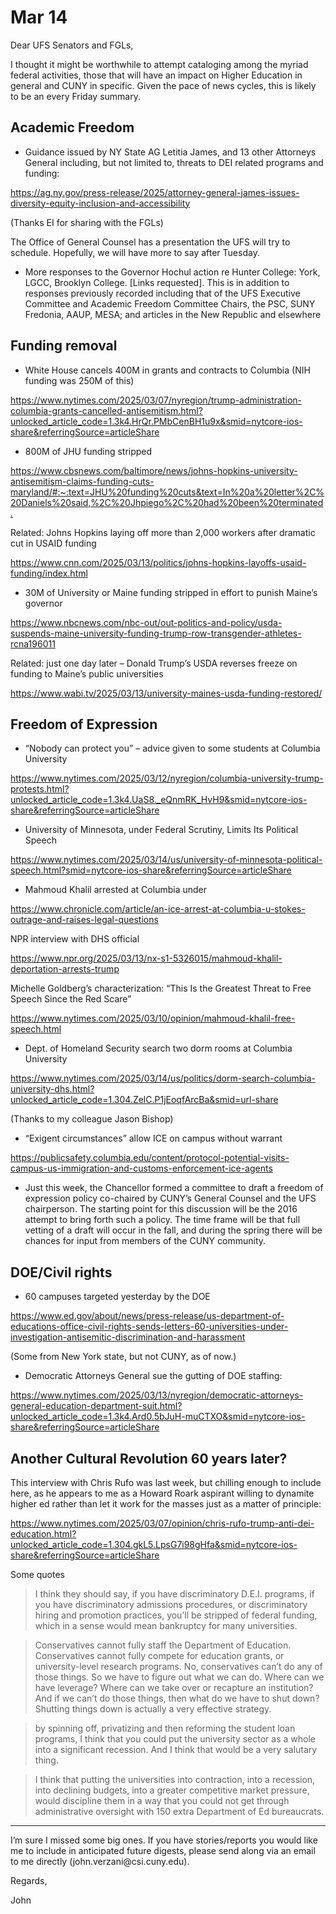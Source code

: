 # Mar 14
Dear UFS Senators and FGLs,

I thought it might be worthwhile to attempt cataloging among the myriad federal activities, those that will have an impact on Higher Education in general and CUNY in specific. Given the pace of news cycles, this is likely to be an every Friday summary.

## Academic Freedom

* Guidance issued by NY State AG Letitia James, and 13 other Attorneys General  including, but not limited to, threats to DEI related programs and funding:

[https://ag.ny.gov/press-release/2025/attorney-general-james-issues-diversity-equity-inclusion-and-accessibility](https://ag.ny.gov/press-release/2025/attorney-general-james-issues-diversity-equity-inclusion-and-accessibility)

(Thanks EI for sharing with the FGLs)

The Office of General Counsel has a presentation the UFS will try to schedule. Hopefully, we will have more to say after Tuesday.

* More responses to the Governor Hochul action re Hunter College: York, LGCC, Brooklyn College. [Links requested]. This is in addition to responses previously recorded including that of the UFS Executive Committee and Academic Freedom Committee Chairs, the PSC, SUNY Fredonia, AAUP, MESA; and articles in the New Republic and elsewhere


## Funding removal

* White House cancels 400M in grants and contracts to Columbia (NIH funding was 250M of this)

[https://www.nytimes.com/2025/03/07/nyregion/trump-administration-columbia-grants-cancelled-antisemitism.html?unlocked_article_code=1.3k4.HrQr.PMbCenBH1u9x&smid=nytcore-ios-share&referringSource=articleShare](https://www.nytimes.com/2025/03/07/nyregion/trump-administration-columbia-grants-cancelled-antisemitism.html?unlocked_article_code=1.3k4.HrQr.PMbCenBH1u9x&smid=nytcore-ios-share&referringSource=articleShare)

* 800M of JHU funding stripped

[https://www.cbsnews.com/baltimore/news/johns-hopkins-university-antisemitism-claims-funding-cuts-maryland/#:~:text=JHU%20funding%20cuts&text=In%20a%20letter%2C%20Daniels%20said,%2C%20Jhpiego%2C%20had%20been%20terminated.](https://www.cbsnews.com/baltimore/news/johns-hopkins-university-antisemitism-claims-funding-cuts-maryland/#:~:text=JHU%20funding%20cuts&text=In%20a%20letter%2C%20Daniels%20said,%2C%20Jhpiego%2C%20had%20been%20terminated.)

Related: Johns Hopkins laying off more than 2,000 workers after dramatic cut in USAID funding

[https://www.cnn.com/2025/03/13/politics/johns-hopkins-layoffs-usaid-funding/index.html](https://www.cnn.com/2025/03/13/politics/johns-hopkins-layoffs-usaid-funding/index.html)

* 30M of University or Maine funding stripped in effort to punish Maine's governor

[https://www.nbcnews.com/nbc-out/out-politics-and-policy/usda-suspends-maine-university-funding-trump-row-transgender-athletes-rcna196011](https://www.nbcnews.com/nbc-out/out-politics-and-policy/usda-suspends-maine-university-funding-trump-row-transgender-athletes-rcna196011)

Related: just one day later -- Donald Trump’s USDA reverses freeze on funding to Maine’s public universities

[https://www.wabi.tv/2025/03/13/university-maines-usda-funding-restored/](https://www.wabi.tv/2025/03/13/university-maines-usda-funding-restored/)

## Freedom of Expression

* "Nobody can protect you" -- advice given to some students at Columbia University

[https://www.nytimes.com/2025/03/12/nyregion/columbia-university-trump-protests.html?unlocked_article_code=1.3k4.UaS8._eQnmRK_HvH9&smid=nytcore-ios-share&referringSource=articleShare](https://www.nytimes.com/2025/03/12/nyregion/columbia-university-trump-protests.html?unlocked_article_code=1.3k4.UaS8._eQnmRK_HvH9&smid=nytcore-ios-share&referringSource=articleShare)

* University of Minnesota, under Federal Scrutiny, Limits Its Political Speech

[https://www.nytimes.com/2025/03/14/us/university-of-minnesota-political-speech.html?smid=nytcore-ios-share&referringSource=articleShare](https://www.nytimes.com/2025/03/14/us/university-of-minnesota-political-speech.html?smid=nytcore-ios-share&referringSource=articleShare)


* Mahmoud Khalil arrested at Columbia under

[https://www.chronicle.com/article/an-ice-arrest-at-columbia-u-stokes-outrage-and-raises-legal-questions](https://www.chronicle.com/article/an-ice-arrest-at-columbia-u-stokes-outrage-and-raises-legal-questions)

NPR interview with DHS official

[https://www.npr.org/2025/03/13/nx-s1-5326015/mahmoud-khalil-deportation-arrests-trump](https://www.npr.org/2025/03/13/nx-s1-5326015/mahmoud-khalil-deportation-arrests-trump)

Michelle Goldberg's characterization: "This Is the Greatest Threat to Free Speech Since the Red Scare"

[https://www.nytimes.com/2025/03/10/opinion/mahmoud-khalil-free-speech.html](https://www.nytimes.com/2025/03/10/opinion/mahmoud-khalil-free-speech.html)

* Dept. of Homeland Security search two dorm rooms at Columbia University

[https://www.nytimes.com/2025/03/14/us/politics/dorm-search-columbia-university-dhs.html?unlocked_article_code=1.304.ZelC.P1jEoqfArcBa&smid=url-share](https://www.nytimes.com/2025/03/14/us/politics/dorm-search-columbia-university-dhs.html?unlocked_article_code=1.304.ZelC.P1jEoqfArcBa&smid=url-share)

(Thanks to my colleague Jason Bishop)

* "Exigent circumstances" allow ICE on campus without warrant

[https://publicsafety.columbia.edu/content/protocol-potential-visits-campus-us-immigration-and-customs-enforcement-ice-agents](https://publicsafety.columbia.edu/content/protocol-potential-visits-campus-us-immigration-and-customs-enforcement-ice-agents)


* Just this week, the Chancellor formed a committee to draft a freedom of expression policy co-chaired by CUNY's General Counsel and the UFS chairperson. The starting point for this discussion will be the 2016 attempt to bring forth such a policy. The time frame will be that full vetting of a draft will occur in the fall, and during the spring there will be chances for input from members of the CUNY community.

## DOE/Civil rights

* 60 campuses targeted yesterday by the DOE

[https://www.ed.gov/about/news/press-release/us-department-of-educations-office-civil-rights-sends-letters-60-universities-under-investigation-antisemitic-discrimination-and-harassment](https://www.ed.gov/about/news/press-release/us-department-of-educations-office-civil-rights-sends-letters-60-universities-under-investigation-antisemitic-discrimination-and-harassment)

(Some from New York state, but not CUNY, as of now.)


* Democratic Attorneys General sue the gutting of DOE staffing:

[https://www.nytimes.com/2025/03/13/nyregion/democratic-attorneys-general-education-department-suit.html?unlocked_article_code=1.3k4.Ard0.5bJuH-muCTXO&smid=nytcore-ios-share&referringSource=articleShare](https://www.nytimes.com/2025/03/13/nyregion/democratic-attorneys-general-education-department-suit.html?unlocked_article_code=1.3k4.Ard0.5bJuH-muCTXO&smid=nytcore-ios-share&referringSource=articleShare)

## Another Cultural Revolution 60 years later?

This interview with Chris Rufo was last week, but chilling enough to include here, as he appears to me as a Howard Roark aspirant willing to dynamite higher ed rather than let it work for the masses just as a matter of principle:

[https://www.nytimes.com/2025/03/07/opinion/chris-rufo-trump-anti-dei-education.html?unlocked_article_code=1.304.gkL5.LpsG7i98gHfa&smid=nytcore-ios-share&referringSource=articleShare](https://www.nytimes.com/2025/03/07/opinion/chris-rufo-trump-anti-dei-education.html?unlocked_article_code=1.304.gkL5.LpsG7i98gHfa&smid=nytcore-ios-share&referringSource=articleShare)

Some quotes

>  I think they should say, if you have discriminatory D.E.I. programs, if you have discriminatory admissions procedures, or discriminatory hiring and promotion practices, you’ll be stripped of federal funding, which in a sense would mean bankruptcy for many universities.

> Conservatives cannot fully staff the Department of Education. Conservatives cannot fully compete for education grants, or university-level research programs. No, conservatives can’t do any of those things. So we have to figure out what we can do. Where can we have leverage? Where can we take over or recapture an institution? And if we can’t do those things, then what do we have to shut down? Shutting things down is actually a very effective strategy.

> by spinning off, privatizing and then reforming the student loan programs, I think that you could put the university sector as a whole into a significant recession. And I think that would be a very salutary thing.

> I think that putting the universities into contraction, into a recession, into declining budgets, into a greater competitive market pressure, would discipline them in a way that you could not get through administrative oversight with 150 extra Department of Ed bureaucrats.

----

I'm sure I missed some big ones. If you have stories/reports you would like me to include in anticipated future digests, please send along via an email to me directly (john.verzani@csi.cuny.edu).


Regards,

John
